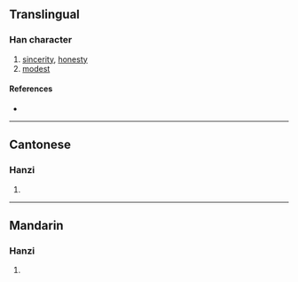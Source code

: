 {{character info/new}}
{{also|愨|慤}}
==Translingual==

===Han character===
{{Han char|rn=61|rad=心|as=07|sn=10|four=|canj=GBHP|ids=⿳士冗心}}

# [[sincerity]], [[honesty]]
# [[modest]]

====References====
* {{Han ref|kx=0388.341|hdz=42299.120|uh=60AB|ud=24747}}

----

==Cantonese==

===Hanzi===
{{yue-hanzi|jyut=[[kok3]]|y=kok3|tra=愨}}

# {{defn|lang=yue|sort=心07}}

----

==Mandarin==

===Hanzi===
{{cmn-hanzi|tra=[[愨]]|pin=[[què]] ([[que4]])|wg=ch'üeh<sup>4</sup>}}

# {{defn|lang=cmn|sort=心07}}